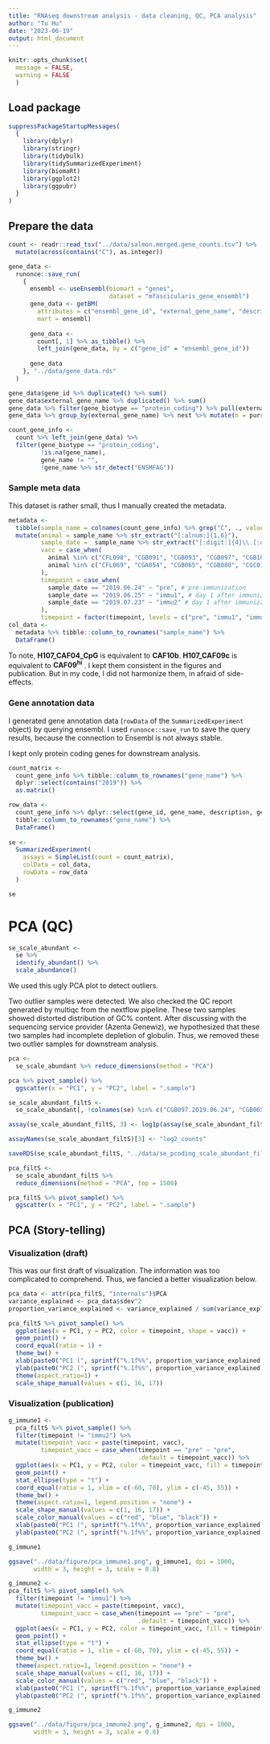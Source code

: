 ```yaml
---
title: "RNAseq downstream analysis - data cleaning, QC, PCA analysis"
author: "Tu Hu"
date: "2023-06-19"
output: html_document
---
```


```r
knitr::opts_chunk$set(
  message = FALSE,
  warning = FALSE
  )
```

## Load package

```r
suppressPackageStartupMessages(
  {
    library(dplyr)
    library(stringr)
    library(tidybulk)
    library(tidySummarizedExperiment)
    library(biomaRt)
    library(ggplot2)
    library(ggpubr) 
  }
)
```

## Prepare the data

```r
count <- readr::read_tsv("../data/salmon.merged.gene_counts.tsv") %>% 
  mutate(across(contains("C"), as.integer))
```

```r
gene_data <- 
  runonce::save_run(
    {
      ensembl <- useEnsembl(biomart = "genes", 
                            dataset = "mfascicularis_gene_ensembl")
      gene_data <- getBM(
        attributes = c("ensembl_gene_id", "external_gene_name", "description", "gene_biotype"), 
        mart = ensembl)
      
      gene_data <- 
        count[, 1] %>% as_tibble() %>% 
        left_join(gene_data, by = c("gene_id" = "ensembl_gene_id"))
      
      gene_data
    }, "../data/gene_data.rds"
  )
```

```r
gene_data$gene_id %>% duplicated() %>% sum()
gene_data$external_gene_name %>% duplicated() %>% sum()
gene_data %>% filter(gene_biotype == "protein_coding") %>% pull(external_gene_name) %>% duplicated() %>% sum()
gene_data %>% group_by(external_gene_name) %>% nest %>% mutate(n = purrr::map_int(data, nrow)) %>% arrange(-n)
```

```r
count_gene_info <- 
  count %>% left_join(gene_data) %>% 
  filter(gene_biotype == "protein_coding", 
         !is.na(gene_name), 
         gene_name != "", 
         !gene_name %>% str_detect("ENSMFAG"))
```


### Sample meta data

This dataset is rather small, thus I manually created the metadata.

```r
metadata <-
  tibble(sample_name = colnames(count_gene_info) %>% grep("C", ., value = T)) %>% 
  mutate(animal = sample_name %>% str_extract("[:alnum:]{1,6}"),
         sample_date =  sample_name %>% str_extract("[:digit:]{4}\\.[:digit:]{2}\\.[:digit:]{2}"),
         vacc = case_when(
           animal %in% c("CFL098", "CGB091", "CGB093", "CGB097", "CGB104") ~ "H107_CAF04_CpG",
           animal %in% c("CFL069", "CGA054", "CGB065", "CGB088", "CGC010") ~ "H107_CAF09c"
         ),
         timepoint = case_when(
           sample_date == "2019.06.24" ~ "pre", # pre-immunization
           sample_date == "2019.06.25" ~ "immu1", # day 1 after immunization 1
           sample_date == "2019.07.23" ~ "immu2" # day 1 after immunization 2
         ),
         timepoint = factor(timepoint, levels = c("pre", "immu1", "immu2")))
col_data <- 
  metadata %>% tibble::column_to_rownames("sample_name") %>% 
  DataFrame()
```

To note, **H107_CAF04_CpG** is equivalent to **CAF10b**. **H107_CAF09c** is equivalent to **CAF09^hi^** . I kept them consistent in the figures and publication. But in my code, I did not harmonize them, in afraid of side-effects.

### Gene annotation data

I generated gene annotation data (`rowData` of the `SummarizedExperiment` object) by querying ensembl. I used `runonce::save_run` to save the query results, because the connection to Ensembl is not always stable.



I kept only protein coding genes for downstream analysis.

```r
count_matrix <- 
  count_gene_info %>% tibble::column_to_rownames("gene_name") %>% 
  dplyr::select(contains("2019")) %>% 
  as.matrix()
```


```r
row_data <- 
  count_gene_info %>% dplyr::select(gene_id, gene_name, description, gene_biotype) %>% 
  tibble::column_to_rownames("gene_name") %>% 
  DataFrame()
  
se <- 
  SummarizedExperiment(
    assays = SimpleList(count = count_matrix), 
    colData = col_data, 
    rowData = row_data
  )

se
```

# PCA (QC)

```r
se_scale_abundant <- 
  se %>% 
  identify_abundant() %>% 
  scale_abundance()
```

We used this ugly PCA plot to detect outliers.

Two outlier samples were detected. We also checked the QC report generated by multiqc from the nextflow pipeline. These two samples showed distorted distribution of GC% content. After discussing with the sequencing service provider (Azenta Genewiz), we hypothesized that these two samples had incomplete depletion of globulin. Thus, we removed these two outlier samples for downstream analysis.

```r
pca <- 
  se_scale_abundant %>% reduce_dimensions(method = "PCA")

pca %>% pivot_sample() %>% 
  ggscatter(x = "PC1", y = "PC2", label = ".sample")
```

```r
se_scale_abundant_filtS <- 
  se_scale_abundant[, !colnames(se) %in% c("CGB097.2019.06.24", "CGB065.2019.06.24")]

assay(se_scale_abundant_filtS, 3) <- log1p(assay(se_scale_abundant_filtS, 2))

assayNames(se_scale_abundant_filtS)[3] <- "log2_counts"

```

```r
saveRDS(se_scale_abundant_filtS, "../data/se_pcoding_scale_abundant_filtS.rds")
```

```r
pca_filtS <- 
  se_scale_abundant_filtS %>% 
  reduce_dimensions(method = "PCA", top = 1500)

pca_filtS %>% pivot_sample() %>% 
  ggscatter(x = "PC1", y = "PC2", label = ".sample")
```

## PCA (Story-telling)

### Visualization (draft)

This was our first draft of visualization. The information was too complicated to comprehend. Thus, we fancied a better visualization below.

```r
pca_data <- attr(pca_filtS, "internals")$PCA
variance_explained <- pca_data$sdev^2
proportion_variance_explained <- variance_explained / sum(variance_explained)
```

```r
pca_filtS %>% pivot_sample() %>%
  ggplot(aes(x = PC1, y = PC2, color = timepoint, shape = vacc)) +
  geom_point() +
  coord_equal(ratio = 1) +
  theme_bw() +
  xlab(paste0("PC1 (", sprintf("%.1f%%", proportion_variance_explained[1] * 100), ")")) +
  ylab(paste0("PC2 (", sprintf("%.1f%%", proportion_variance_explained[2] * 100), ")")) +
  theme(aspect.ratio=1) +
  scale_shape_manual(values = c(1, 16, 17))
```

### Visualization (publication)

```r
g_immune1 <- 
  pca_filtS %>% pivot_sample() %>%
  filter(timepoint != "immu2") %>% 
  mutate(timepoint_vacc = paste(timepoint, vacc),
         timepoint_vacc = case_when(timepoint == "pre" ~ "pre",
                                    .default = timepoint_vacc)) %>% 
  ggplot(aes(x = PC1, y = PC2, color = timepoint_vacc, fill = timepoint_vacc)) +
  geom_point() +
  stat_ellipse(type = "t") +
  coord_equal(ratio = 1, xlim = c(-60, 70), ylim = c(-45, 55)) +
  theme_bw() +
  theme(aspect.ratio=1, legend.position = "none") +
  scale_shape_manual(values = c(1, 16, 17)) +
  scale_color_manual(values = c("red", "blue", "black")) +
  xlab(paste0("PC1 (", sprintf("%.1f%%", proportion_variance_explained[1] * 100), ")")) +
  ylab(paste0("PC2 (", sprintf("%.1f%%", proportion_variance_explained[2] * 100), ")")) 

g_immune1

ggsave("../data/figure/pca_immune1.png", g_immune1, dpi = 1000, 
       width = 3, height = 3, scale = 0.8)

```

```r
g_immune2 <- 
pca_filtS %>% pivot_sample() %>%
  filter(timepoint != "immu1") %>% 
  mutate(timepoint_vacc = paste(timepoint, vacc),
         timepoint_vacc = case_when(timepoint == "pre" ~ "pre",
                                    .default = timepoint_vacc)) %>% 
  ggplot(aes(x = PC1, y = PC2, color = timepoint_vacc, fill = timepoint_vacc)) +
  geom_point() +
  stat_ellipse(type = "t") +
  coord_equal(ratio = 1, xlim = c(-60, 70), ylim = c(-45, 55)) +
  theme_bw() +
  theme(aspect.ratio=1, legend.position = "none") +
  scale_shape_manual(values = c(1, 16, 17)) +
  scale_color_manual(values = c("red", "blue", "black")) +
  xlab(paste0("PC1 (", sprintf("%.1f%%", proportion_variance_explained[1] * 100), ")")) +
  ylab(paste0("PC2 (", sprintf("%.1f%%", proportion_variance_explained[2] * 100), ")"))

g_immune2

ggsave("../data/figure/pca_immune2.png", g_immune2, dpi = 1000, 
       width = 3, height = 3, scale = 0.8)
```
